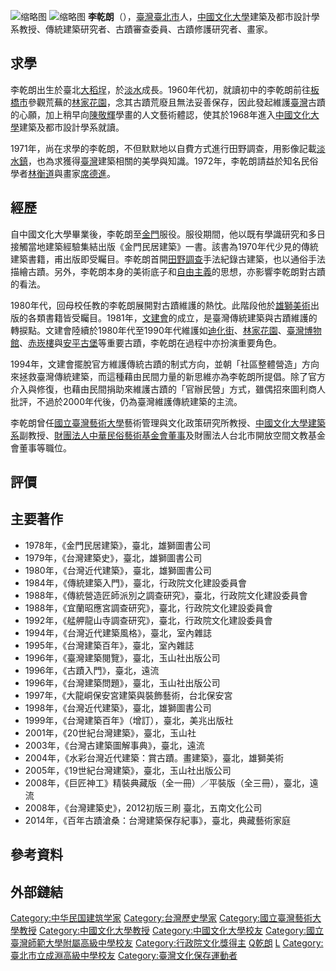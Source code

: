 {{BLP unsourced|time=2019-12-29}}
{{Advert|time=2019-12-29}}
{{noteTA
|T=zh-hans:李乾朗; zh-hant:李乾朗;
|1=zh-hans:李乾朗; zh-hant:李乾朗;
}}
[[File:大龍峒保安宮7.jpg|缩略图]]
[[File:李乾朗_圖.jpg|缩略图]]
'''李乾朗'''（{{bd|1949年||catIdx=Li李}}），[[臺灣|臺灣]][[臺北市|臺北市]]人，[[中國文化大學|中國文化大學]]建築及都市設計學系教授、傳統建築研究者、古蹟審查委員、古蹟修護研究者、畫家。

==求學==
李乾朗出生於臺北[[大稻埕|大稻埕]]，於[[淡水|淡水]]成長。1960年代初，就讀初中的李乾朗前往[[板橋區_(新北市)|板橋市]]參觀荒蕪的[[林家花園|林家花園]]，念其古蹟荒廢且無法妥善保存，因此發起維護[[臺灣|臺灣]]古蹟的心願，加上稍早向[[陳敬輝|陳敬輝]]學畫的人文藝術體認，使其於1968年進入[[中國文化大學|中國文化大學]]建築及都市設計學系就讀。

1971年，尚在求學的李乾朗，不但默默地以自費方式進行田野調查，用影像記載[[淡水區|淡水鎮]]，也為求獲得[[臺灣|臺灣]]建築相關的美學與知識。1972年，李乾朗請益於知名民俗學者[[林衡道|林衡道]]與畫家[[席德進|席德進]]。

==經歷==
自中國文化大學畢業後，李乾朗至[[金門|金門]]服役。服役期間，他以既有學識研究和多日接觸當地建築經驗集結出版《金門民居建築》一書。該書為1970年代少見的傳統建築書籍，甫出版即受矚目。李乾朗首開[[田野調查|田野調查]]手法紀錄古建築，也以通俗手法描繪古蹟。另外，李乾朗本身的美術底子和[[自由主義|自由主義]]的思想，亦影響李乾朗對古蹟的看法。

1980年代，回母校任教的李乾朗展開對古蹟維護的熱忱。此階段他於[[雄獅美術|雄獅美術]]出版的各類書籍皆受矚目。1981年，[[文建會|文建會]]的成立，是臺灣傳統建築與古蹟維護的轉捩點。文建會陸續於1980年代至1990年代維護如[[迪化街|迪化街]]、[[林家花園|林家花園]]、[[臺灣博物館|臺灣博物館]]、[[赤崁樓|赤崁樓]]與[[安平古堡|安平古堡]]等重要古蹟，李乾朗在過程中亦扮演重要角色。

1994年，文建會擺脫官方維護傳統古蹟的制式方向，並朝「社區整體營造」方向來拯救臺灣傳統建築，而這種藉由民間力量的新思維亦為李乾朗所提倡。除了官方介入與修復，也藉由民間捐助來維護古蹟的「官辦民營」方式，雖偶招來圖利商人批評，不過於2000年代後，仍為臺灣維護傳統建築的主流。

李乾朗曾任[[國立臺灣藝術大學|國立臺灣藝術大學]]藝術管理與文化政策研究所教授、[[中國文化大學|中國文化大學]][[建築系|建築系]]副教授、[[財團法人中華民俗藝術基金會|財團法人中華民俗藝術基金會]][[董事|董事]]及財團法人台北市開放空間文教基金會董事等職位。

==評價==
{{fact|李乾朗成為林衡道以來最具權威的臺灣傳統建築研究者。雖然他曾對「古蹟」兩字不表全盤認同，主張應以「傳統建築」取代，然而事實上李乾朗不只是臺灣的古蹟認定與規劃者，也是臺灣各級古蹟審查委員。

不過正因他對於古蹟認定過於理想化與寬鬆，也常引起古蹟當事者的反彈，除對他認定古蹟的標準不一感到疑惑外，也有部分古蹟持有人對於李乾朗只要求保留，卻沒有提出具體辦法與財源等做法，感到不滿。}}

==主要著作==
*1978年，《金門民居建築》，臺北，雄獅圖書公司
*1979年，《台灣建築史》，臺北，雄獅圖書公司 
*1980年，《台灣近代建築》，臺北，雄獅圖書公司 
*1984年，《傳統建築入門》，臺北，行政院文化建設委員會 
*1988年，《傳統營造匠師派別之調查研究》，臺北，行政院文化建設委員會 
*1988年，《宜蘭昭應宮調查研究》，臺北，行政院文化建設委員會 
*1992年，《艋舺龍山寺調查研究》，臺北，行政院文化建設委員會 
*1994年，《台灣近代建築風格》，臺北，室內雜誌 
*1995年，《台灣建築百年》，臺北，室內雜誌 
*1996年，《臺灣建築閱覽》，臺北，玉山社出版公司 
*1996年，《古蹟入門》，臺北，遠流
*1996年，《台灣建築問題》，臺北，玉山社出版公司
*1997年，《大龍峒保安宮建築與裝飾藝術，台北保安宮
*1998年，《台灣近代建築》，臺北，雄獅圖書公司
*1999年，《台灣建築百年》（增訂），臺北，美兆出版社
*2001年，《20世紀台灣建築》，臺北，玉山社
*2003年，《台灣古建築圖解事典》，臺北，遠流
*2004年，《水彩台灣近代建築：賞古蹟。畫建築》，臺北，雄獅美術
*2005年，《19世紀台灣建築》，臺北，玉山社出版公司
*2008年，《巨匠神工》精裝典藏版（全一冊）／平裝版（全三冊），臺北，遠流
*2008年，《台灣建築史》，2012初版三刷 臺北，五南文化公司
*2014年，《百年古蹟滄桑：台灣建築保存紀事》，臺北，典藏藝術家庭

== 參考資料 ==
{{Reflist}}

== 外部鏈結 ==
{{Commons category|Qianlang Li}}

{{authority control}}
{{DEFAULTSORT:Li李}}
[[Category:中华民国建筑学家|Category:中华民国建筑学家]]
[[Category:台灣歷史學家|Category:台灣歷史學家]]
[[Category:國立臺灣藝術大學教授|Category:國立臺灣藝術大學教授]]
[[Category:中國文化大學教授|Category:中國文化大學教授]]
[[Category:中國文化大學校友|Category:中國文化大學校友]]
[[Category:國立臺灣師範大學附屬高級中學校友|Category:國立臺灣師範大學附屬高級中學校友]]
[[Category:行政院文化獎得主|Category:行政院文化獎得主]]
[[Category:李姓|Q乾朗]]
[[Category:台北市人|L]]
[[Category:臺北市立成淵高級中學校友|Category:臺北市立成淵高級中學校友]]
[[Category:臺灣文化保存運動者|Category:臺灣文化保存運動者]]